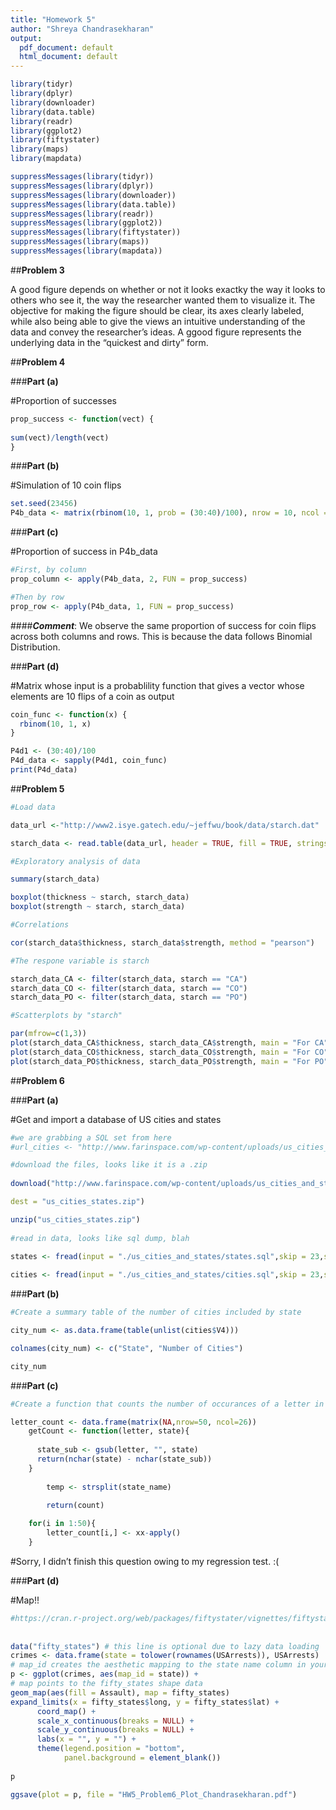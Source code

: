 ```yaml
---
title: "Homework 5"
author: "Shreya Chandrasekharan"
output:
  pdf_document: default
  html_document: default
---
```


```r

library(tidyr)
library(dplyr)
library(downloader)
library(data.table)
library(readr)
library(ggplot2)
library(fiftystater)
library(maps)
library(mapdata)

suppressMessages(library(tidyr))
suppressMessages(library(dplyr))
suppressMessages(library(downloader))
suppressMessages(library(data.table))
suppressMessages(library(readr))
suppressMessages(library(ggplot2))
suppressMessages(library(fiftystater))
suppressMessages(library(maps))
suppressMessages(library(mapdata))
```

##**Problem 3**

A good figure depends on whether or not it looks exactky the way it looks to others who see it, the way the researcher wanted them to visualize it. The objective for making the figure should be clear, its axes clearly labeled, while also being able to give the views an intuitive understanding of the data and convey the researcher's ideas. A ggood figure represents the underlying data in the "quickest and dirty" form.

##**Problem 4**

###**Part (a)**

#Proportion of successes

```r

prop_success <- function(vect) {
  
sum(vect)/length(vect)
}
```

###**Part (b)**

#Simulation of 10 coin flips

```r

set.seed(23456)
P4b_data <- matrix(rbinom(10, 1, prob = (30:40)/100), nrow = 10, ncol = 10)

```

###**Part (c)**

#Proportion of success in P4b_data

```r

#First, by column
prop_column <- apply(P4b_data, 2, FUN = prop_success)

#Then by row
prop_row <- apply(P4b_data, 1, FUN = prop_success)

```

####**_Comment_**: We observe the same proportion of success for coin flips across both columns and rows. This is because the data follows Binomial Distribution.

###**Part (d)**

#Matrix whose input is a probablility function that gives a vector whose elements are 10 flips of a coin as output 

```r

coin_func <- function(x) {
  rbinom(10, 1, x)
}

P4d1 <- (30:40)/100
P4d_data <- sapply(P4d1, coin_func)
print(P4d_data)

```

##**Problem 5**


```r

#Load data

data_url <-"http://www2.isye.gatech.edu/~jeffwu/book/data/starch.dat" 

starch_data <- read.table(data_url, header = TRUE, fill = TRUE, stringsAsFactors = FALSE)

#Exploratory analysis of data

summary(starch_data)

boxplot(thickness ~ starch, starch_data)
boxplot(strength ~ starch, starch_data)

#Correlations

cor(starch_data$thickness, starch_data$strength, method = "pearson")

#The respone variable is starch

starch_data_CA <- filter(starch_data, starch == "CA")
starch_data_CO <- filter(starch_data, starch == "CO")
starch_data_PO <- filter(starch_data, starch == "PO")

#Scatterplots by "starch"

par(mfrow=c(1,3))
plot(starch_data_CA$thickness, starch_data_CA$strength, main = "For CA")
plot(starch_data_CO$thickness, starch_data_CO$strength, main = "For CO")
plot(starch_data_PO$thickness, starch_data_PO$strength, main = "For PO")

```

##**Problem 6**

###**Part (a)**

#Get and import a database of US cities and states

```r

#we are grabbing a SQL set from here
#url_cities <- "http://www.farinspace.com/wp-content/uploads/us_cities_and_states.zip""

#download the files, looks like it is a .zip
    
download("http://www.farinspace.com/wp-content/uploads/us_cities_and_states.zip",

dest = "us_cities_states.zip")

unzip("us_cities_states.zip")
    
#read in data, looks like sql dump, blah
    
states <- fread(input = "./us_cities_and_states/states.sql",skip = 23,sep = "'", sep2 = ",", header = F, select = c(2,4))

cities <- fread(input = "./us_cities_and_states/cities.sql",skip = 23,sep = "'", sep2 = ",", header = F, select = c(2,4))

```

###**Part (b)**

```r

#Create a summary table of the number of cities included by state

city_num <- as.data.frame(table(unlist(cities$V4)))

colnames(city_num) <- c("State", "Number of Cities")

city_num

```

###**Part (c)**

```r

#Create a function that counts the number of occurances of a letter in a string

letter_count <- data.frame(matrix(NA,nrow=50, ncol=26))
    getCount <- function(letter, state){
      
      state_sub <- gsub(letter, "", state)
      return(nchar(state) - nchar(state_sub))
    }
    
        temp <- strsplit(state_name)
        
        return(count)

    for(i in 1:50){
        letter_count[i,] <- xx-apply()
    }

```

#Sorry, I didn't finish this question owing to my regression test. :(

###**Part (d)**

#Map!!

```r

#https://cran.r-project.org/web/packages/fiftystater/vignettes/fiftystater.html
    
    
data("fifty_states") # this line is optional due to lazy data loading
crimes <- data.frame(state = tolower(rownames(USArrests)), USArrests)
# map_id creates the aesthetic mapping to the state name column in your data
p <- ggplot(crimes, aes(map_id = state)) + 
# map points to the fifty_states shape data
geom_map(aes(fill = Assault), map = fifty_states)  
expand_limits(x = fifty_states$long, y = fifty_states$lat) +
      coord_map() +
      scale_x_continuous(breaks = NULL) + 
      scale_y_continuous(breaks = NULL) +
      labs(x = "", y = "") +
      theme(legend.position = "bottom", 
            panel.background = element_blank())
    
p

ggsave(plot = p, file = "HW5_Problem6_Plot_Chandrasekharan.pdf")
```
